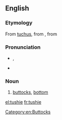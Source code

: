 ==English==

===Etymology===
From [[tuchus]], from {{etyl|yi|en}} {{m|yi|תּחת|tr=tokhes}}, from {{etyl|he|en}} {{m|he|תַּחַת||underside,buttocks|tr=tákhat}}

===Pronunciation===
* {{enPR|to͝oshʹ-i}}, {{IPA|/ˈtʊʃi/|lang=en}}
* {{rhymes|ʊʃi|lang=en}}

===Noun===
{{en-noun}}

# {{context|colloquial|often|childish|lang=en}} [[buttocks]], [[bottom]]

[[Category:en:Buttocks]]

[[el:tushie]]
[[fr:tushie]]